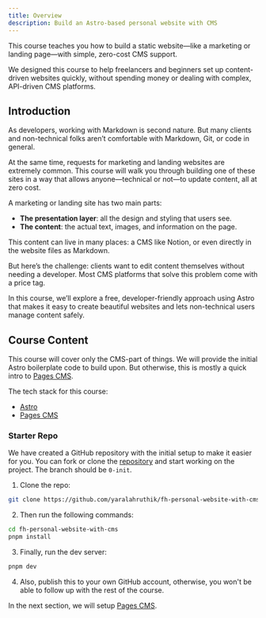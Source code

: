 ```yaml
---
title: Overview
description: Build an Astro-based personal website with CMS
---
```


This course teaches you how to build a static website—like a marketing or landing page—with simple, zero-cost CMS support.

<Callout>
  We designed this course to help freelancers and beginners set up
  content-driven websites quickly, without spending money or dealing with
  complex, API-driven CMS platforms.
</Callout>

## Introduction

As developers, working with Markdown is second nature. But many clients and non-technical folks aren’t comfortable with Markdown, Git, or code in general.

At the same time, requests for marketing and landing websites are extremely common. This course will walk you through building one of these sites in a way that allows anyone—technical or not—to update content, all at zero cost.

A marketing or landing site has two main parts:

- **The presentation layer**: all the design and styling that users see.
- **The content**: the actual text, images, and information on the page.

This content can live in many places: a CMS like Notion, or even directly in the website files as Markdown.

But here’s the challenge: clients want to edit content themselves without needing a developer. Most CMS platforms that solve this problem come with a price tag.

In this course, we’ll explore a free, developer-friendly approach using Astro that makes it easy to create beautiful websites and lets non-technical users manage content safely.

## Course Content

This course will cover only the CMS-part of things. We will provide the initial Astro boilerplate code to build upon. But otherwise, this is mostly a quick intro to [Pages CMS](https://pagescms.org/).

The tech stack for this course:

- [Astro](https://astro.build/)
- [Pages CMS](https://pagescms.org/)

### Starter Repo

We have created a GitHub repository with the initial setup to make it easier for you. You can fork or clone the [repository](https://github.com/yaralahruthik/fh-personal-website-with-cms) and start working on the project. The branch should be `0-init`.

1. Clone the repo:

```sh
git clone https://github.com/yaralahruthik/fh-personal-website-with-cms.git
```

2. Then run the following commands:

```sh
cd fh-personal-website-with-cms
pnpm install
```

3. Finally, run the dev server:

```sh
pnpm dev
```

4. Also, publish this to your own GitHub account, otherwise, you won't be able to follow up with the rest of the course.

In the next section, we will setup [Pages CMS](https://pagescms.org/).
